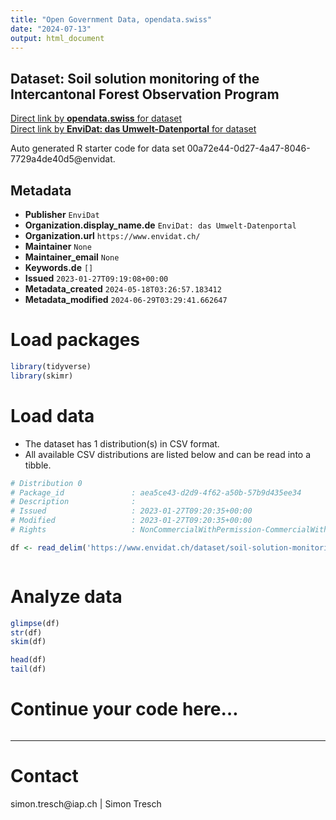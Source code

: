 ```yaml
---
title: "Open Government Data, opendata.swiss"
date: "2024-07-13"
output: html_document
---
```


## Dataset: Soil solution monitoring of the Intercantonal Forest Observation Program



[Direct link by **opendata.swiss** for dataset](https://opendata.swiss/de/dataset/soil-solution-monitoring-of-the-intercantonal-forest-observation-program)<br>
[Direct link by **EnviDat: das Umwelt-Datenportal** for dataset](https://www.envidat.ch/#/metadata/soil-solution-monitoring-of-the-intercantonal-forest-observation-program)

Auto generated R starter code for data set 00a72e44-0d27-4a47-8046-7729a4de40d5@envidat.

## Metadata

- **Publisher** `EnviDat`
- **Organization.display_name.de** `EnviDat: das Umwelt-Datenportal`
- **Organization.url** `https://www.envidat.ch/`
- **Maintainer** `None`
- **Maintainer_email** `None`
- **Keywords.de** `[]`
- **Issued** `2023-01-27T09:19:08+00:00`
- **Metadata_created** `2024-05-18T03:26:57.183412`
- **Metadata_modified** `2024-06-29T03:29:41.662647`


# Load packages

```r

library(tidyverse)
library(skimr)

```

# Load data

-   The dataset has 1 distribution(s) in CSV format.
-   All available CSV distributions are listed below and can be read into a tibble.

```r

# Distribution 0
# Package_id               : aea5ce43-d2d9-4f62-a50b-57b9d435ee34
# Description              : 
# Issued                   : 2023-01-27T09:20:35+00:00
# Modified                 : 2023-01-27T09:20:35+00:00
# Rights                   : NonCommercialWithPermission-CommercialWithPermission-ReferenceRequired

df <- read_delim('https://www.envidat.ch/dataset/soil-solution-monitoring-of-the-intercantonal-forest-observation-program/resource/42360669-d833-4758-8482-9cc836f0af4b')



```

# Analyze data

```r

glimpse(df)
str(df)
skim(df)

head(df)
tail(df)

```

# Continue your code here...

```r

```

------------------------------------------------------------------------

# Contact

simon.tresch@iap.ch | Simon Tresch
